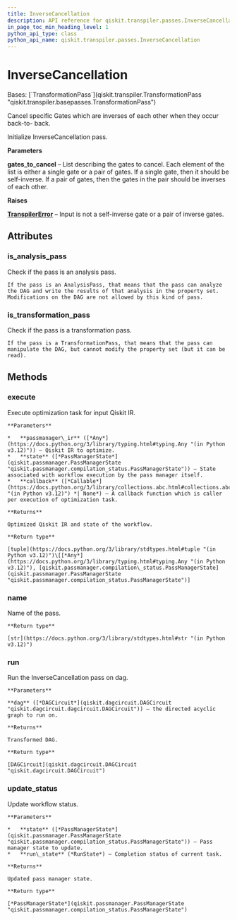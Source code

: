 ```yaml
---
title: InverseCancellation
description: API reference for qiskit.transpiler.passes.InverseCancellation
in_page_toc_min_heading_level: 1
python_api_type: class
python_api_name: qiskit.transpiler.passes.InverseCancellation
---
```


# InverseCancellation

<Class id="qiskit.transpiler.passes.InverseCancellation" github="https://github.com/Qiskit/qiskit/tree/stable/1.0/qiskit/transpiler/passes/optimization/inverse_cancellation.py#L24-L176" signature="qiskit.transpiler.passes.InverseCancellation(*args, **kwargs)">
  Bases: [`TransformationPass`](qiskit.transpiler.TransformationPass "qiskit.transpiler.basepasses.TransformationPass")

  Cancel specific Gates which are inverses of each other when they occur back-to- back.

  Initialize InverseCancellation pass.

  **Parameters**

  **gates\_to\_cancel** – List describing the gates to cancel. Each element of the list is either a single gate or a pair of gates. If a single gate, then it should be self-inverse. If a pair of gates, then the gates in the pair should be inverses of each other.

  **Raises**

  [**TranspilerError**](transpiler#qiskit.transpiler.TranspilerError "qiskit.transpiler.TranspilerError") – Input is not a self-inverse gate or a pair of inverse gates.

  ## Attributes

  ### is\_analysis\_pass

  <Attribute id="qiskit.transpiler.passes.InverseCancellation.is_analysis_pass" name="is_analysis_pass">
    Check if the pass is an analysis pass.

    If the pass is an AnalysisPass, that means that the pass can analyze the DAG and write the results of that analysis in the property set. Modifications on the DAG are not allowed by this kind of pass.
  </Attribute>

  ### is\_transformation\_pass

  <Attribute id="qiskit.transpiler.passes.InverseCancellation.is_transformation_pass" name="is_transformation_pass">
    Check if the pass is a transformation pass.

    If the pass is a TransformationPass, that means that the pass can manipulate the DAG, but cannot modify the property set (but it can be read).
  </Attribute>

  ## Methods

  ### execute

  <Function id="qiskit.transpiler.passes.InverseCancellation.execute" name="execute" github="https://github.com/Qiskit/qiskit/tree/stable/1.0/qiskit/transpiler/basepasses.py#L189-L211" signature="execute(passmanager_ir, state, callback=None)">
    Execute optimization task for input Qiskit IR.

    **Parameters**

    *   **passmanager\_ir** ([*Any*](https://docs.python.org/3/library/typing.html#typing.Any "(in Python v3.12)")) – Qiskit IR to optimize.
    *   **state** ([*PassManagerState*](qiskit.passmanager.PassManagerState "qiskit.passmanager.compilation_status.PassManagerState")) – State associated with workflow execution by the pass manager itself.
    *   **callback** ([*Callable*](https://docs.python.org/3/library/collections.abc.html#collections.abc.Callable "(in Python v3.12)") *| None*) – A callback function which is caller per execution of optimization task.

    **Returns**

    Optimized Qiskit IR and state of the workflow.

    **Return type**

    [tuple](https://docs.python.org/3/library/stdtypes.html#tuple "(in Python v3.12)")\[[*Any*](https://docs.python.org/3/library/typing.html#typing.Any "(in Python v3.12)"), [qiskit.passmanager.compilation\_status.PassManagerState](qiskit.passmanager.PassManagerState "qiskit.passmanager.compilation_status.PassManagerState")]
  </Function>

  ### name

  <Function id="qiskit.transpiler.passes.InverseCancellation.name" name="name" github="https://github.com/Qiskit/qiskit/tree/stable/1.0/qiskit/passmanager/base_tasks.py#L68-L70" signature="name()">
    Name of the pass.

    **Return type**

    [str](https://docs.python.org/3/library/stdtypes.html#str "(in Python v3.12)")
  </Function>

  ### run

  <Function id="qiskit.transpiler.passes.InverseCancellation.run" name="run" github="https://github.com/Qiskit/qiskit/tree/stable/1.0/qiskit/transpiler/passes/optimization/inverse_cancellation.py#L75-L88" signature="run(dag)">
    Run the InverseCancellation pass on dag.

    **Parameters**

    **dag** ([*DAGCircuit*](qiskit.dagcircuit.DAGCircuit "qiskit.dagcircuit.dagcircuit.DAGCircuit")) – the directed acyclic graph to run on.

    **Returns**

    Transformed DAG.

    **Return type**

    [DAGCircuit](qiskit.dagcircuit.DAGCircuit "qiskit.dagcircuit.DAGCircuit")
  </Function>

  ### update\_status

  <Function id="qiskit.transpiler.passes.InverseCancellation.update_status" name="update_status" github="https://github.com/Qiskit/qiskit/tree/stable/1.0/qiskit/transpiler/basepasses.py#L213-L221" signature="update_status(state, run_state)">
    Update workflow status.

    **Parameters**

    *   **state** ([*PassManagerState*](qiskit.passmanager.PassManagerState "qiskit.passmanager.compilation_status.PassManagerState")) – Pass manager state to update.
    *   **run\_state** (*RunState*) – Completion status of current task.

    **Returns**

    Updated pass manager state.

    **Return type**

    [*PassManagerState*](qiskit.passmanager.PassManagerState "qiskit.passmanager.compilation_status.PassManagerState")
  </Function>
</Class>

